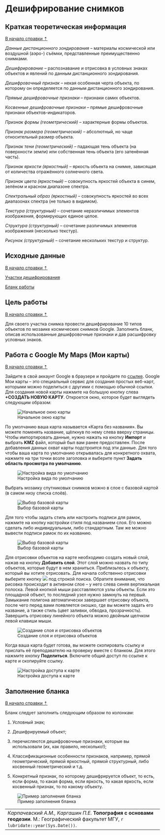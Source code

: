 # Дешифрирование снимков {#interpretation}

## Краткая теоретическая информация {#interpretation-theory}
[В начало справки ⇡](#interpretation)

_Данные дистанционного зондирования_ – материалы космической или воздушной (аэро-) съёмки, представленные преимущественно снимками.

_Дешифрирование_ – распознавание и отрисовка в условных знаках объектов и явлений по данным дистанционного зондирования.

_Дешифровочный признак_ – некая особенная черта объекта, по которому он определяется по данным дистанционного зондирования.

_Прямые дешифровочные признаки_ – признаки самих объектов.

_Косвенные дешифровочные признаки_ – прямые дешифровочные признаки объектов-индикаторов.

_Признак формы (геометрический)_ – характерные формы объектов.

_Признак размера (геометрический)_ – абсолютный, но чаще относительный размер объекта.

_Признак тени (геометрический)_ – падающая тень объекта (на поверхности земли) или собственная тень объекта (его затенённая часть).

_Признак яркости (яркостный)_ – яркость объекта на снимке, зависящая от количества отражённого солнечного света.

_Признак цвета (яркостный)_ – совокупность яркостей объекта в синем, зелёном и красном диапазоне спектра.

_Спектральный образ (яркостный)_ – совокупность яркостей во всех диапазонах спектра (не только в видимом).

_Текстура (структурный)_ – сочетание неразличимых элементов изображения, формирующих единое целое.

_Структура (структурный)_ – сочетание различимых элементов изображения (несколько текстур).

_Рисунок (структурный)_ – сочетание нескольких текстур и структур.

## Исходные данные {#interpretation-data}
[В начало справки ⇡](#interpretation)

[Участки дешифрирования](https://yadi.sk/d/eOVRxRZiEh_PWQ){target="_blank"}

[Бланк работы](https://yadi.sk/i/x5atjx5eSHcTGw){target="_blank"}

## Цель работы {#interpretation-task}
[В начало справки ⇡](#interpretation)

Для своего участка снимка провести дешифрирование 10 типов объектов по мозаике космических снимков Google. Заполнить бланк, описав использованные дешифровочные признаки и дав расшифровку условных знаков.

## Работа с Google My Maps (Мои карты) {#interpretation-google}
[В начало справки ⇡](#interpretation)

Зайдите в свой аккаунт Google в браузере и пройдите по [ссылке](https://www.google.com/maps/d/u/0/?hl=ru){target="_blank"}. Google Мои карты – это специальный сервис для создания простых веб-карт, которыми можно поделиться с другими с помощью обычной ссылки. Для создания новой карты нажмите на большую кнопку слева **+СОЗДАТЬ НОВУЮ КАРТУ**. Откроется окно, которое будет выглядеть следующим образом:

![Начальное окно карты](images/Interpretation/Initial_view.png)

По умолчанию ваша карта называется «Карта без названия». Вы можете поменять название, щёлкнув по нему слева вверху страницы. Чтобы импортировать данные, нужно нажать на кнопку **Импорт** и выбрать **KMZ** файл, который был вам ранее предоставлен. После добавления данных охват карты подстроится под эти данные. Для того чтобы ваша карта по умолчанию открывалась для конкретного охвата, нажмите на три точки возле заголовка и выберите пункт **Задать область просмотра по умолчанию**.

![Настройка вида по умолчанию](images/Interpretation/Default_view.png)

Выбрать мозаику спутниковых снимков можно в слое с базовой картой (в самом низу списка слоёв).

![Выбор базовой карты](images/Interpretation/Basemap.png)

Для того чтобы задать стиль или настроить подписи для рамок, нажмите на кнопку настройки стиля под названием слоя. Его можно сделать либо индивидуальным, либо стандартным. Там же можно вывести подписи рамок по их названию.

![Выбор базовой карты](images/Interpretation/Layer_style.gif)

Для отрисовки объектов на карте необходимо создать новый слой, нажав на кнопку **Добавить слой**. Этот слой можно назвать по типу объектов, которые будут в нем храниться. Приблизьтесь к объекту, который вы хотите отрисовать. Для начала собственно отрисовки выберите кнопку ![](images/Interpretation/Draw.png) под строкой поиска. Обратите внимание, что рисовка происходит в активном слое – у него слева синяя вертикальная полоска. Левой кнопкой мыши расставляются узлы объекты. Если это площадной объект, то последний узел нужно замкнуть на первый. Замыкание полигона автоматически завершает отрисовку объекта, после чего перед вами появляется окошко, где вы можете задать его название, а также стиль (цвет заливки, обводка, прозрачность). Завершить отрисовку линейного объекта можно двойным щелчком левой клавиши мыши.

![Создание слоя и отрисовка объектов](images/Interpretation/Draw_polygon.gif)

Когда ваша карта будет готова, вы можете скопировать ссылку и прислать её преподавателю на проверку вместе с бланком. Для этого нажмите кнопку **Поделиться**. Включите общий доступ по ссылке к карте и скопируйте ссылку.

![Настройка доступа к карте](images/Interpretation/Share.png)

## Заполнение бланка {#interpretation-blank}
[В начало справки ⇡](#interpretation)

Бланк следует заполнить следующим образом по колонкам:

1) Условный знак;

2) Дешифрируемый объект;

3) перечисляются дешифровочные признаки, которые вы использовали (их, как правило, несколько!);

4) Классификационные особенности признаков, например, прямой геометрический, прямой яркостный, прямой структурный, либо косвенный геометрический и т.д.

5) Конкретный признак, по которому дешифрируется объект, то есть, если форма, то какая форма, если яркость, то какая яркость, если косвенный признак, то по какому объекту.

![Пример заполнения бланка](images/Interpretation/Blank_Example.png)

----
_Карпачевский А.М., Каргашин П.Е._ **Топография с основами геодезии**. М.: Географический факультет МГУ, `r lubridate::year(Sys.Date())`.
----